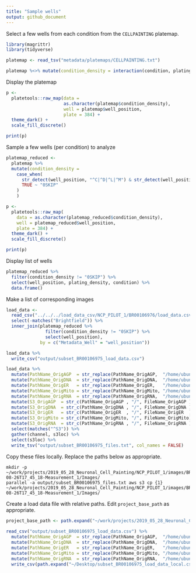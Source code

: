 ```yaml
---
title: "Sample wells"
output: github_document
---
```


Select a few wells from each condition from the `CELLPAINTING` platemap.

```r
library(magrittr)
library(tidyverse)
```

```r
platemap <- read_tsv("metadata/platemaps/CELLPAINTING.txt")

platemap %<>% mutate(condition_density = interaction(condition, plating_density))
```

Display the platemap

```r
p <- 
  platetools::raw_map(data =
                      as.character(platemap$condition_density),
                      well = platemap$well_position,
                      plate = 384) +
  theme_dark() +
  scale_fill_discrete()

print(p)
```
Sample a few wells (per condition) to analyze

```r
platemap_reduced <- 
  platemap %>% 
  mutate(condition_density = 
    case_when(
      str_detect(well_position, "^C|^D|^L|^M") & str_detect(well_position, "04$|05$|12$|13$|20$|21$") ~ as.character(condition_density),
      TRUE ~ "0SKIP"
    )
    )

p <- 
  platetools::raw_map(
    data = as.character(platemap_reduced$condition_density),
    well = platemap_reduced$well_position,
    plate = 384) +
  theme_dark() +
  scale_fill_discrete()

print(p)
```


Display list of wells

```r
platemap_reduced %>% 
  filter(condition_density != "0SKIP") %>%
  select(well_position, plating_density, condition) %>%
  data.frame()
```

Make a list of corresponding images

```r
load_data <- 
  read_csv("../../../load_data_csv/NCP_PILOT_1/BR00106976/load_data.csv") %>%
  select(-matches("Brightfield")) %>% 
  inner_join(platemap_reduced %>% 
               filter(condition_density != "0SKIP") %>% 
               select(well_position),
             by = c("Metadata_Well" = "well_position")) 

load_data %>%
  write_csv("output/subset_BR00106975_load_data.csv")

load_data %>%
  mutate(PathName_OrigAGP  = str_replace(PathName_OrigAGP,  "/home/ubuntu/bucket", "s3://imaging-platform")) %>%
  mutate(PathName_OrigDNA  = str_replace(PathName_OrigDNA,  "/home/ubuntu/bucket", "s3://imaging-platform")) %>%
  mutate(PathName_OrigER   = str_replace(PathName_OrigER,   "/home/ubuntu/bucket", "s3://imaging-platform")) %>%
  mutate(PathName_OrigMito = str_replace(PathName_OrigMito, "/home/ubuntu/bucket", "s3://imaging-platform")) %>%
  mutate(PathName_OrigRNA  = str_replace(PathName_OrigRNA,  "/home/ubuntu/bucket", "s3://imaging-platform")) %>%
  mutate(S3_OrigAGP  = str_c(PathName_OrigAGP , "/", FileName_OrigAGP )) %>%
  mutate(S3_OrigDNA  = str_c(PathName_OrigDNA , "/", FileName_OrigDNA )) %>%
  mutate(S3_OrigER   = str_c(PathName_OrigER  , "/", FileName_OrigER  )) %>%
  mutate(S3_OrigMito = str_c(PathName_OrigMito, "/", FileName_OrigMito)) %>%
  mutate(S3_OrigRNA  = str_c(PathName_OrigRNA , "/", FileName_OrigRNA )) %>% 
  select(matches("^S3")) %>%
  gather(channel, s3loc) %>%
  select(s3loc) %>%
  write_tsv("output/subset_BR00106975_files.txt", col_names = FALSE)
```

Copy these files locally. 
Replace the paths below as appropriate.

```
mkdir -p ~/work/projects/2019_05_28_Neuronal_Cell_Painting/NCP_PILOT_1/images/BR00106976__2019-08-26T17_45_18-Measurement_1/Images/
parallel -a output/subset_BR00106975_files.txt aws s3 cp {1} ~/work/projects/2019_05_28_Neuronal_Cell_Painting/NCP_PILOT_1/images/BR00106976__2019-08-26T17_45_18-Measurement_1/Images/
```

Create a load data file with relative paths. Edit `project_base_path` as appropriate.

```r
project_base_path <- path.expand("~/work/projects/2019_05_28_Neuronal_Cell_Painting/")
  
read_csv("output/subset_BR00106975_load_data.csv") %>%
  mutate(PathName_OrigAGP  = str_replace(PathName_OrigAGP,  "/home/ubuntu/bucket/projects/2019_05_28_Neuronal_Cell_Painting/", project_base_path)) %>%
  mutate(PathName_OrigDNA  = str_replace(PathName_OrigDNA,  "/home/ubuntu/bucket/projects/2019_05_28_Neuronal_Cell_Painting/", project_base_path)) %>%
  mutate(PathName_OrigER   = str_replace(PathName_OrigER,   "/home/ubuntu/bucket/projects/2019_05_28_Neuronal_Cell_Painting/", project_base_path)) %>%
  mutate(PathName_OrigMito = str_replace(PathName_OrigMito, "/home/ubuntu/bucket/projects/2019_05_28_Neuronal_Cell_Painting/", project_base_path)) %>%
  mutate(PathName_OrigRNA  = str_replace(PathName_OrigRNA,  "/home/ubuntu/bucket/projects/2019_05_28_Neuronal_Cell_Painting/", project_base_path)) %>%
  write_csv(path.expand("~/Desktop/subset_BR00106975_load_data_local.csv"))
```

